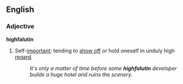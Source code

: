 ==English==
===Adjective===
'''highfalutin'''
#Self-[[important]]; tending to [[show off]] or hold oneself in unduly high [[regard]].
#:''It's only a matter of time before some '''highfalutin''' developer builds a huge hotel and ruins the scenery.''
